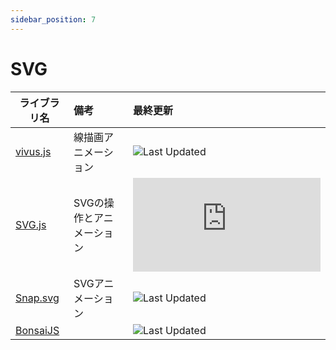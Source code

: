 ```yaml
---
sidebar_position: 7
---
```


# SVG

| ライブラリ名 | 備考 | 最終更新 |
| --- | :-- | :-- |
| [vivus.js](https://maxwellito.github.io/vivus/) | 線描画アニメーション | ![Last Updated](https://img.shields.io/github/last-commit/maxwellito/vivus) |
| [SVG.js](https://svgjs.dev/) | SVGの操作とアニメーション | ![Last Updated](https://img.shields.io/github/last-commit/svgdotjs/svg.js) |
| [Snap.svg](http://snapsvg.io/) | SVGアニメーション | ![Last Updated](https://img.shields.io/github/last-commit/adobe-webplatform/snap.svg) |
| [BonsaiJS](https://bonsaijs.org/) |  | ![Last Updated](https://img.shields.io/github/last-commit/uxebu/bonsai) |
